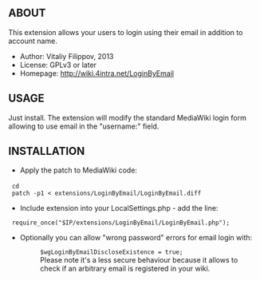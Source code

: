 == ABOUT ==

This extension allows your users to login using their email in addition
to account name.

* Author: Vitaliy Filippov, 2013
* License: GPLv3 or later
* Homepage: http://wiki.4intra.net/LoginByEmail

== USAGE ==

Just install. The extension will modify the standard MediaWiki login form
allowing to use email in the "username:" field.

== INSTALLATION ==

* Apply the patch to MediaWiki code:
  cd <YOUR_WIKI_DIRECTORY>
  patch -p1 < extensions/LoginByEmail/LoginByEmail.diff
* Include extension into your LocalSettings.php - add the line:
  require_once("$IP/extensions/LoginByEmail/LoginByEmail.php");
* Optionally you can allow "wrong password" errors for email login with:
*: <tt>$wgLoginByEmailDiscloseExistence = true;</tt>
*: Please note it's a less secure behaviour because it allows to check if an arbitrary email is registered in your wiki.
